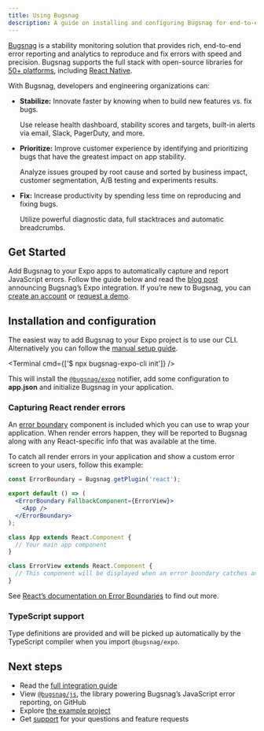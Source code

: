 ```yaml
---
title: Using Bugsnag
description: A guide on installing and configuring Bugsnag for end-to-end error reporting and analytics.
---
```



[Bugsnag](https://www.bugsnag.com) is a stability monitoring solution that provides rich, end-to-end error reporting and analytics to reproduce and fix errors with speed and precision.
Bugsnag supports the full stack with open-source libraries for [50+ platforms](https://www.bugsnag.com/platforms), including [React Native](https://docs.bugsnag.com/platforms/react-native/react-native/).

With Bugsnag, developers and engineering organizations can:

- **Stabilize:** Innovate faster by knowing when to build new features vs. fix bugs.

  Use release health dashboard, stability scores and targets, built-in alerts via email, Slack, PagerDuty, and more.

- **Prioritize:** Improve customer experience by identifying and prioritizing bugs that have the greatest impact on app stability.

  Analyze issues grouped by root cause and sorted by business impact, customer segmentation, A/B testing and experiments results.

- **Fix:** Increase productivity by spending less time on reproducing and fixing bugs.

  Utilize powerful diagnostic data, full stacktraces and automatic breadcrumbs.

## Get Started

Add Bugsnag to your Expo apps to automatically capture and report JavaScript errors.
Follow the guide below and read the [blog post](https://www.bugsnag.com/blog/build-apps-in-expo-with-bugsnag) announcing Bugsnag’s Expo integration.
If you’re new to Bugsnag, you can [create an account](https://app.bugsnag.com/user/new/) or [request a demo](https://www.bugsnag.com/demo-request).

## Installation and configuration

The easiest way to add Bugsnag to your Expo project is to use our CLI. Alternatively you can follow the [manual setup guide](https://docs.bugsnag.com/platforms/react-native/expo/manual-setup).

<Terminal cmd={['$ npx bugsnag-expo-cli init']} />

This will install the [`@bugsnag/expo`](https://www.npmjs.com/package/@bugsnag/expo) notifier, add some configuration to **app.json** and initialize Bugsnag in your application.

### Capturing React render errors

An [error boundary](https://react.dev/reference/react/Component#catching-rendering-errors-with-an-error-boundary) component is included which you can use to wrap your application. When render errors happen, they will be reported to Bugsnag along with any React-specific info that was available at the time.

To catch all render errors in your application and show a custom error screen to your users, follow this example:

```jsx App.jsx
const ErrorBoundary = Bugsnag.getPlugin('react');

export default () => (
  <ErrorBoundary FallbackComponent={ErrorView}>
    <App />
  </ErrorBoundary>
);

class App extends React.Component {
  // Your main app component
}

class ErrorView extends React.Component {
  // This component will be displayed when an error boundary catches an error
}
```

See [React’s documentation on Error Boundaries](https://reactjs.org/docs/error-boundaries.html) to find out more.

### TypeScript support

Type definitions are provided and will be picked up automatically by the TypeScript compiler when you import `@bugsnag/expo`.

## Next steps

- Read the [full integration guide](https://docs.bugsnag.com/platforms/react-native/expo/)
- View [`@bugsnag/js`](https://github.com/bugsnag/bugsnag-js), the library powering Bugsnag’s JavaScript error reporting, on GitHub
- Explore [the example project](https://github.com/bugsnag/bugsnag-expo/tree/v48/next/examples/expo48)
- Get [support](https://docs.bugsnag.com/#support) for your questions and feature requests
